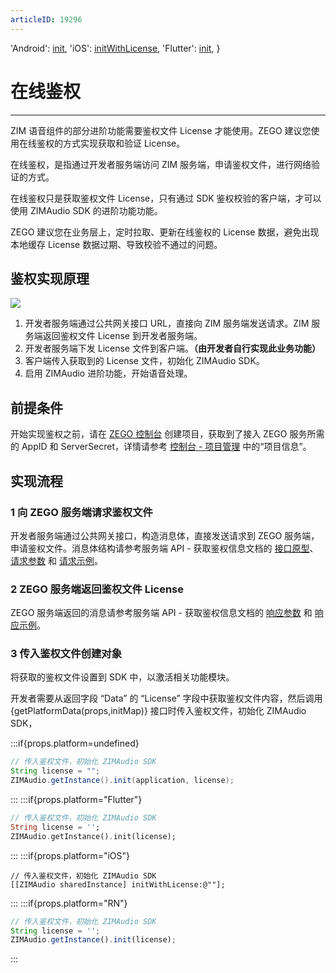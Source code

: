 ```yaml
---
articleID: 19296
---
```





  'Android': <a href='@init' target='_blank'>init</a>,
  'iOS': <a href='@initWithLicense' target='_blank'>initWithLicense</a>,
  'Flutter': <a href='https://pub.dev/documentation/zego_zim_audio/latest/zego_zim_audio/ZIMAudio/init.html' target='_blank'>init</a>,
}

# 在线鉴权

- - -

ZIM 语音组件的部分进阶功能需要鉴权文件 License 才能使用。ZEGO 建议您使用在线鉴权的方式实现获取和验证 License。

在线鉴权，是指通过开发者服务端访问 ZIM 服务端，申请鉴权文件，进行网络验证的方式。

在线鉴权只是获取鉴权文件 License，只有通过 SDK 鉴权校验的客户端，才可以使用 ZIMAudio SDK 的进阶功能功能。

<Warning title="注意">

ZEGO 建议您在业务层上，定时拉取、更新在线鉴权的 License 数据，避免出现本地缓存 License 数据过期、导致校验不通过的问题。
</Warning>

## 鉴权实现原理

<Frame width="512" height="auto" caption=""><img src="https://storage.zego.im/sdk-doc/Pics/ZIM/ZIMAudio/onlien_auth.png" /></Frame>

1. 开发者服务端通过公共网关接口 URL，直接向 ZIM 服务端发送请求。ZIM 服务端返回鉴权文件 License 到开发者服务端。
2. 开发者服务端下发 License 文件到客户端。<strong>（由开发者自行实现此业务功能）</strong>
3. 客户端传入获取到的 License 文件，初始化 ZIMAudio SDK。
4. 启用 ZIMAudio 进阶功能，开始语音处理。

## 前提条件

开始实现鉴权之前，请在 [ZEGO 控制台](https://console.zego.im) 创建项目，获取到了接入 ZEGO 服务所需的 AppID 和 ServerSecret，详情请参考 [控制台 - 项目管理](https://doc-zh.zego.im/article/12107) 中的“项目信息”。

## 实现流程

### 1 向 ZEGO 服务端请求鉴权文件

开发者服务端通过公共网关接口，构造消息体，直接发送请求到 ZEGO 服务端，申请鉴权文件。消息体结构请参考服务端 API - 获取鉴权信息文档的 [接口原型](/zim-server/zim-audio/obtain-a-license#接口原型)、[请求参数](/zim-server/zim-audio/obtain-a-license#请求参数) 和 [请求示例](/zim-server/zim-audio/obtain-a-license#请求示例)。

### 2 ZEGO 服务端返回鉴权文件 License

ZEGO 服务端返回的消息请参考服务端 API - 获取鉴权信息文档的 [响应参数](/zim-server/zim-audio/obtain-a-license#响应参数) 和 [响应示例](/zim-server/zim-audio/obtain-a-license#响应参数)。

### 3 传入鉴权文件创建对象

将获取的鉴权文件设置到 SDK 中，以激活相关功能模块。

开发者需要从返回字段 “Data” 的 “License” 字段中获取鉴权文件内容，然后调用 {getPlatformData(props,initMap)} 接口时传入鉴权文件，初始化 ZIMAudio SDK，

:::if{props.platform=undefined}

```java
// 传入鉴权文件，初始化 ZIMAudio SDK
String license = "";
ZIMAudio.getInstance().init(application, license);
```
:::
:::if{props.platform="Flutter"}
```dart
// 传入鉴权文件，初始化 ZIMAudio SDK
String license = '';
ZIMAudio.getInstance().init(license);
```
:::
:::if{props.platform="iOS"}
```objc
// 传入鉴权文件，初始化 ZIMAudio SDK
[[ZIMAudio sharedInstance] initWithLicense:@""];
```
:::
:::if{props.platform="RN"}
```javascript
// 传入鉴权文件，初始化 ZIMAudio SDK
String license = '';
ZIMAudio.getInstance().init(license);
```
:::
